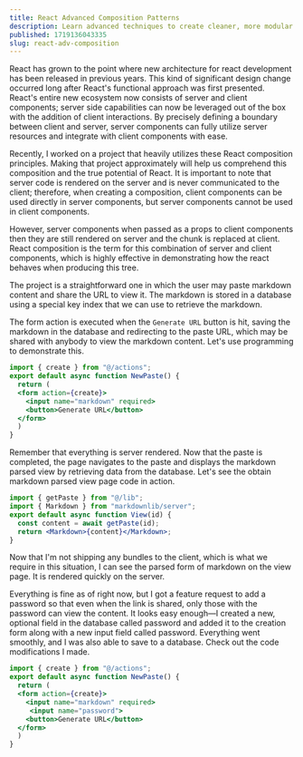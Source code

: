 ```yaml
---
title: React Advanced Composition Patterns
description: Learn advanced techniques to create cleaner, more modular React components. Perfect for experienced developers aiming to enhance their React skills.
published: 1719136043335
slug: react-adv-composition
---
```


React has grown to the point where new architecture for react development has been released in previous years. This kind of significant design change occurred long after React's functional approach was first presented. React's entire new ecosystem now consists of server and client components; server side capabilities can now be leveraged out of the box with the addition of client interactions. By precisely defining a boundary between client and server, server components can fully utilize server resources and integrate with client components with ease.

Recently, I worked on a project that heavily utilizes these React composition principles. Making that project approximately will help us comprehend this composition and the true potential of React. It is important to note that server code is rendered on the server and is never communicated to the client; therefore, when creating a composition, client components can be used directly in server components, but server components cannot be used in client components.

However, server components when passed as a props to client components then they are still rendered on server and the chunk is replaced at client. React composition is the term for this combination of server and client components, which is highly effective in demonstrating how the react behaves when producing this tree.

The project is a straightforward one in which the user may paste markdown content and share the URL to view it. The markdown is stored in a database using a special key index that we can use to retrieve the markdown.

<StaticImage src="/linklob1.png" width={700} height={300} />

The form action is executed when the `Generate URL` button is hit, saving the markdown in the database and redirecting to the paste URL, which may be shared with anybody to view the markdown content. Let's use programming to demonstrate this.

```jsx
import { create } from "@/actions";
export default async function NewPaste() {
  return (
  <form action={create}>
    <input name="markdown" required>
    <button>Generate URL</button>
  </form>
  )
}
```

Remember that everything is server rendered. Now that the paste is completed, the page navigates to the paste and displays the markdown parsed view by retrieving data from the database. Let's see the obtain markdown parsed view page code in action.

```jsx
import { getPaste } from "@/lib";
import { Markdown } from "markdownlib/server";
export default async function View(id) {
  const content = await getPaste(id);
  return <Markdown>{content}</Markdown>;
}
```

Now that I'm not shipping any bundles to the client, which is what we require in this situation, I can see the parsed form of markdown on the view page. It is rendered quickly on the server.

<StaticImage src="/linklob2.png" width={700} height={300} />

Everything is fine as of right now, but I got a feature request to add a password so that even when the link is shared, only those with the password can view the content. It looks easy enough—I created a new, optional field in the database called password and added it to the creation form along with a new input field called password. Everything went smoothly, and I was also able to save to a database. Check out the code modifications I made.

```jsx {6}
import { create } from "@/actions";
export default async function NewPaste() {
  return (
  <form action={create}>
    <input name="markdown" required>
     <input name="password">
    <button>Generate URL</button>
  </form>
  )
}
```
